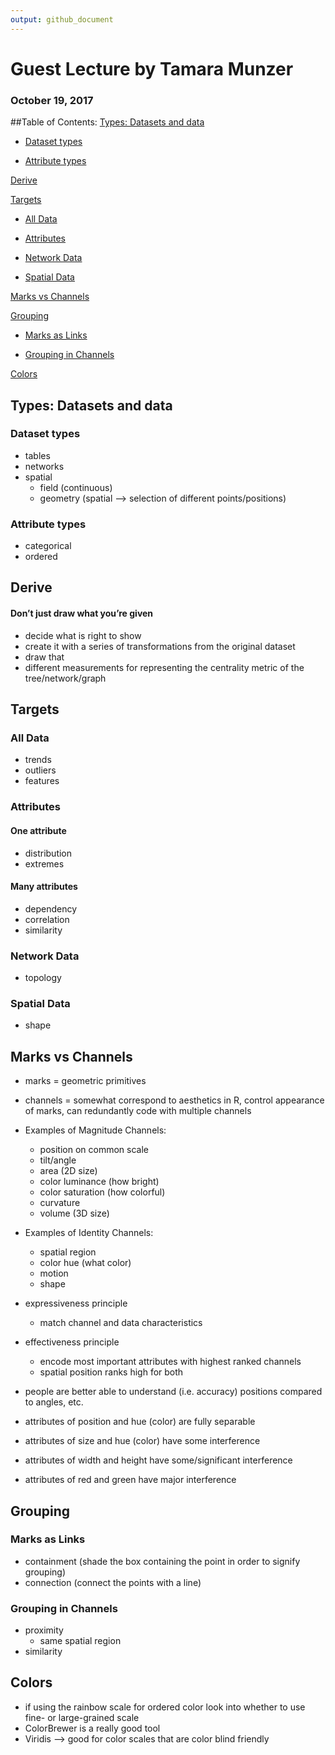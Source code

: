 ```yaml
---
output: github_document
---
```

# Guest Lecture by Tamara Munzer
### October 19, 2017


##Table of Contents:
[Types: Datasets and data](#types-datasets-and-data)

- [Dataset types](#dataset-types)

- [Attribute types](#attribute-types)
  
[Derive](#derive)

[Targets](#targets)

- [All Data](#all-data)

- [Attributes](#attributes)

- [Network Data](#network-data)

- [Spatial Data](#spatial-data)

[Marks vs Channels](#marks-vs-channels)

[Grouping](#grouping)

- [Marks as Links](#marks-as-links)

- [Grouping in Channels](#grouping-in-channels)

[Colors](#colors)




## Types: Datasets and data
### Dataset types
- tables
- networks
- spatial
    - field (continuous)
    - geometry (spatial --> selection of different points/positions)

### Attribute types
- categorical
- ordered


## Derive
#### Don't just draw what you're given
- decide what is right to show
- create it with a series of transformations from the original dataset
- draw that
- different measurements for representing the centrality metric of the tree/network/graph

## Targets
### All Data
- trends
- outliers
- features

### Attributes
#### One attribute
- distribution
- extremes

#### Many attributes
- dependency
- correlation
- similarity

### Network Data
- topology

### Spatial Data
- shape 

## Marks vs Channels
- marks = geometric primitives
- channels = somewhat correspond to aesthetics in R, control appearance of marks, can redundantly code with multiple channels

- Examples of Magnitude Channels:
    - position on common scale
    - tilt/angle
    - area (2D size)
    - color luminance (how bright)
    - color saturation (how colorful)
    - curvature
    - volume (3D size)
    
- Examples of Identity Channels:
    - spatial region
    - color hue (what color)
    - motion
    - shape
 
- expressiveness principle
  - match channel and data characteristics
- effectiveness principle
  - encode most important attributes with highest ranked channels
  - spatial position ranks high for both
- people are better able to understand (i.e. accuracy) positions compared to angles, etc.
- attributes of position and hue (color) are fully separable
- attributes of size and hue (color) have some interference
- attributes of width and height have some/significant interference
- attributes of red and green have major interference

## Grouping
### Marks as Links
- containment (shade the box containing the point in order to signify grouping)
- connection (connect the points with a line)

### Grouping in Channels
- proximity
    - same spatial region
- similarity

## Colors
- if using the rainbow scale for ordered color look into whether to use fine- or large-grained scale
- ColorBrewer is a really good tool
- Viridis --> good for color scales that are color blind friendly 




